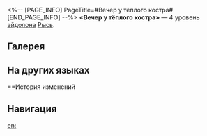 <%-- [PAGE_INFO]
PageTitle=#Вечер у тёплого костра#
[END_PAGE_INFO] --%>
{{Эйдолон Инфобокс
|Название         = Вечер у тёплого костра
|Изображение      = Эйдолон Вечер у тёплого костра.png
|Персонаж         = Рысь
|Уровень          = 4
|Длительность     = 
|Описание         = Наложение статуса Реакция выживания на союзника также повышает его силу атаки на 3% от макс. НР Рыси на 1 ход.
|Свойство1        = 
|Масштабирование1 = 
}}
'''«Вечер у тёплого костра»''' — 4 уровень [[эйдолон]]а [[Рысь]].

==Галерея==
{{Галерея|position=left|captionalign=center
|Персонаж Рысь Эйдолон 4.png|Осколок Эйдолона
}}

==На других языках==
{{На других языках
|en   = Dusk of Warm Campfire
|zhs  = 露营篝火的薄暮
|zht  = 露營篝火的薄暮
|ja   = {{Rubi|野外|やがい}}で{{Rubi|篝火|かがりび}}を{{Rubi|焚|た}}く{{Rubi|夕暮|ゆうぐ}}れ
|ko   = 캠핑 모닥불의 저녁
|es   = Atardecer de fuego de campamento
|fr   = Feu de camp du soir
|ru   = Вечер у тёплого костра
|th   = Dusk of Warm Campfire
|vi   = Hoàng Hôn Lửa Trại Ấm Áp
|de   = Ein Sonnenuntergang am Lagerfeuer
|id   = Dusk of Warm Campfire
|pt   = Crepúsculo da Fogueira Acolhedora
}}

==История изменений
{{История изменений|3.5}}

==Навигация==
{{Навык Навбокс|Рысь}}

[[en:]]